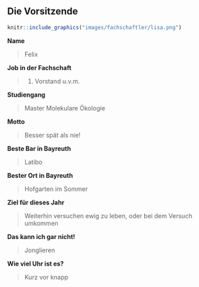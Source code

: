 ## Die Vorsitzende {#fachschaftler-fachschaftlerinnen-erster-vorsitz}

```r
knitr::include_graphics("images/fachschaftler/lisa.png")
```

**Name**

> Felix

**Job in der Fachschaft**

> 1. Vorstand u.v.m.

**Studiengang**

> Master Molekulare Ökologie

**Motto**

> Besser spät als nie!

**Beste Bar in Bayreuth**

> Latibo

**Bester Ort in Bayreuth**

> Hofgarten im Sommer

**Ziel für dieses Jahr**

> Weiterhin versuchen ewig zu leben, oder bei dem Versuch umkommen

**Das kann ich gar nicht!**

> Jonglieren

**Wie viel Uhr ist es?**

> Kurz vor knapp